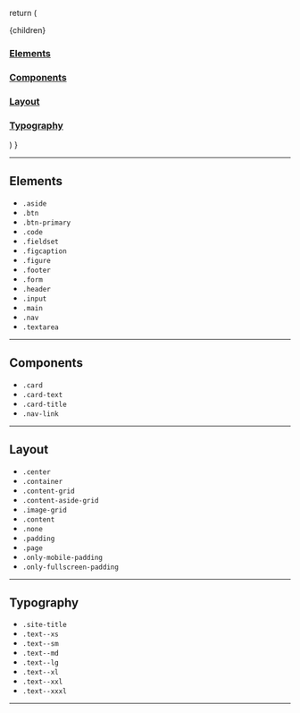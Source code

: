 


  return (
    <Layout location={location}>
      <article className="padding page">
        <SEO title="Home" />
        <div className="content-aside-grid">
          <div className="content">{children}</div>
          <aside className="aside">
            <a className="nav-link" href="#elements">
              <h3>Elements</h3>
            </a>
            <a className="nav-link" href="#components">
              <h3>Components</h3>
            </a>
            <a className="nav-link" href="#layout">
              <h3>Layout</h3>
            </a>
            <a className="nav-link" href="#typography">
              <h3>Typography</h3>
            </a>
          </aside>
        </div>
      </article>
    </Layout>
  )
}

---

<h2 className="title" id="elements">
  Elements
</h2>

- `.aside`
- `.btn`
- `.btn-primary`
- `.code`
- `.fieldset`
- `.figcaption`
- `.figure`
- `.footer`
- `.form`
- `.header`
- `.input`
- `.main`
- `.nav`
- `.textarea`

---

<h2 className="title" id="components">
  Components
</h2>

- `.card`
- `.card-text`
- `.card-title`
- `.nav-link`

---

<h2 className="title" id="layout">
  Layout
</h2>

- `.center`
- `.container`
- `.content-grid`
- `.content-aside-grid`
- `.image-grid`
- `.content`
- `.none`
- `.padding`
- `.page`
- `.only-mobile-padding`
- `.only-fullscreen-padding`

---

<h2 className="title" id="typography">
  Typography
</h2>

- `.site-title`
- `.text--xs`
- `.text--sm`
- `.text--md`
- `.text--lg`
- `.text--xl`
- `.text--xxl`
- `.text--xxxl`

---
